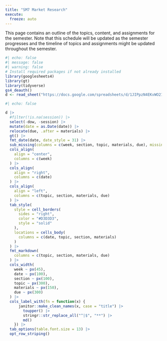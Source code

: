 ```yaml
---
title: "SM7 Market Research"
execute: 
  freeze: auto
---
```


This page contains an outline of the topics, content, and assignments for the semester. Note that this schedule will be updated as the semester progresses and the timeline of topics and assignments might be updated throughout the semester.

```r
#| echo: false
#| message: false
#| warning: false
# Install required packages if not already installed
library(googlesheets4)
library(gt)
library(tidyverse)
gs4_deauth()
d <- read_sheet("https://docs.google.com/spreadsheets/d/1JIPpzN4EKvWO21YB7rzk9xSushNlbxKgDiVJVMiMqwk/edit?usp=sharing")
```



```r
#| echo: false

d |>
  #filter(!is.na(session)) |>
  select(-dow, -session) |>
  mutate(date = as.Date(date)) |>
  relocate(due, .after = materials) |>
  gt() |>
  fmt_date(date, date_style = 31) |>
  sub_missing(columns = c(week, section, topic, materials, due), missing_text = "") |>
  cols_align(
    align = "center", 
    columns = c(week)
  ) |>
  cols_align(
    align = "right", 
    columns = c(date)
  ) |>
  cols_align(
    align = "left", 
    columns = c(topic, section, materials, due)
  ) |>
  tab_style(
    style = cell_borders(
      sides = "right",
      color = "#D3D3D3",
      style = "solid"
    ),
    locations = cells_body(
      columns = c(date, topic, section, materials)
    )
  ) |>
  fmt_markdown(
    columns = c(topic, section, materials, due)
  ) |>
  cols_width(
    week ~ px(45),
    date ~ px(100), 
    section ~ px(100),
    topic ~ px(300),
    materials ~ px(150),
    due ~ px(300)
  ) |>
  cols_label_with(fn = function(x) {
      janitor::make_clean_names(x, case = "title") |>
        toupper() |>
        stringr::str_replace_all("^|$", "**") |>
        md()
    }) |>
  tab_options(table.font.size = 13) |>
  opt_row_striping()
```